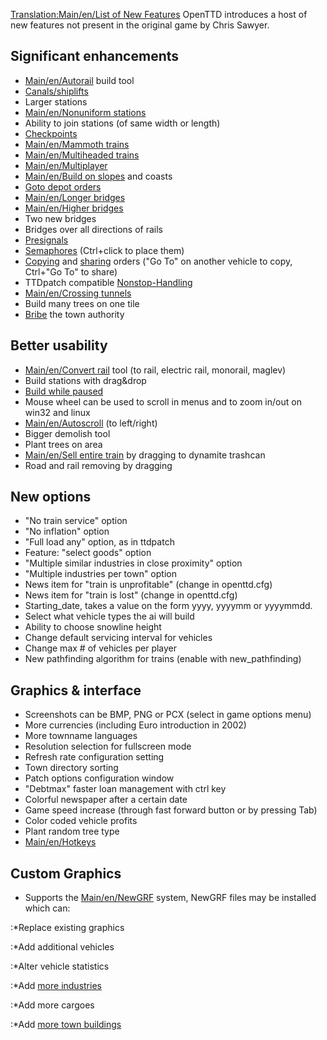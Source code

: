 {{fr/Traduction|List of New Features|0}}
[[Translation:Main/en/List of New Features]]
{{en/Outdated|Feb 2011}}
OpenTTD introduces a host of new features not present in the original game by Chris Sawyer.

==Significant enhancements==
*[[Main/en/Autorail]] build tool
*[[Main/en/Water Transport Tiles|Canals/shiplifts]]
*Larger stations
*[[Main/en/Nonuniform stations]]
*Ability to join stations (of same width or length)
*[[Main/en/Waypoints|Checkpoints]]
*[[Main/en/Mammoth trains]]
*[[Main/en/Multiheaded trains]]
*[[Main/en/Multiplayer]]
*[[Main/en/Build on slopes]] and coasts
*[[Main/en/Allow goto depot orders|Goto depot orders]]
*[[Main/en/Longer bridges]]
*[[Main/en/Higher bridges]]
*Two new bridges
*Bridges over all directions of rails
*[[Main/en/Signals#Pre-signals|Presignals]]
*[[Main/en/Signals#Semaphores|Semaphores]] (Ctrl+click to place them)
*[[Main/en/Orders#Copying orders|Copying]] and [[Main/en/Orders#Shared Orders|sharing]] orders ("Go To" on another vehicle to copy, Ctrl+"Go To" to share)
*TTDpatch compatible [[Main/en/Non-stop|Nonstop-Handling]]
*[[Main/en/Crossing tunnels]]
*Build many trees on one tile
*[[Main/en/Bribe authority|Bribe]] the town authority

==Better usability==
* [[Main/en/Convert rail]] tool (to rail, electric rail, monorail, maglev)
* Build stations with drag&drop
* [[Main/en/Cheats#Build while in pause mode|Build while paused]]
* Mouse wheel can be used to scroll in menus and to zoom in/out on win32 and linux
* [[Main/en/Autoscroll]] (to left/right)
* Bigger demolish tool
* Plant trees on area
* [[Main/en/Sell entire train]] by dragging to dynamite trashcan
* Road and rail removing by dragging

==New options==
* "No train service" option
* "No inflation" option
* "Full load any" option, as in ttdpatch
* Feature: "select goods" option
* "Multiple similar industries in close proximity" option
* "Multiple industries per town" option
* News item for "train is unprofitable" (change in openttd.cfg)
* News item for "train is lost" (change in openttd.cfg)
* Starting_date, takes a value on the form yyyy, yyyymm or yyyymmdd.
* Select what vehicle types the ai will build
* Ability to choose snowline height
* Change default servicing interval for vehicles
* Change max # of vehicles per player
* New pathfinding algorithm for trains (enable with new_pathfinding)

==Graphics & interface==
* Screenshots can be BMP, PNG or PCX (select in game options menu)
* More currencies (including Euro introduction in 2002)
* More townname languages
* Resolution selection for fullscreen mode
* Refresh rate configuration setting
* Town directory sorting
* Patch options configuration window
* "Debtmax" faster loan management with ctrl key
* Colorful newspaper after a certain date
* Game speed increase (through fast forward button or by pressing Tab)
* Color coded vehicle profits
* Plant random tree type
* [[Main/en/Hotkeys]]

==Custom Graphics==
*Supports the [[Main/en/NewGRF]] system, NewGRF files may be installed which can:
:*Replace existing graphics
:*Add additional vehicles
:*Alter vehicle statistics
:*Add [[Main/en/NewGRF Industries|more industries]]
:*Add more cargoes
:*Add [[Main/en/NewGRF Houses|more town buildings]]